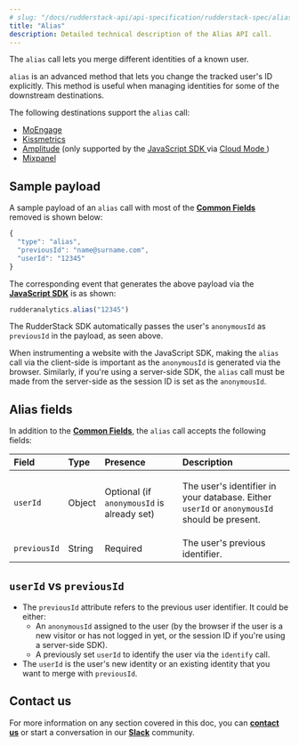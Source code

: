 ```yaml
---
# slug: "/docs/rudderstack-api/api-specification/rudderstack-spec/alias"
title: "Alias"
description: Detailed technical description of the Alias API call.
---
```


The `alias` call lets you merge different identities of a known user.

<div class="infoBlock">

<code class="inline-code">alias</code> is an advanced method that lets you change the tracked user's ID explicitly. This method is useful when managing identities for some of the downstream destinations.

</div>

<div class="successBlock">

  The following destinations support the <code class="inline-code">alias</code>
  call:
  <ul>
    <li>
      <a href="https://rudderstack.com/docs/destinations/marketing/moengage/">MoEngage</a>
    </li>
    <li>
      <a href="https://rudderstack.com/docs/destinations/analytics/kissmetrics/">Kissmetrics</a>
    </li>
    <li>
      <a href="https://rudderstack.com/docs/destinations/analytics/amplitude/">Amplitude</a> (only
      supported by the <a href="https://rudderstack.com/docs/stream-sources/rudderstack-sdk-integration-guides/rudderstack-javascript-sdk/">
        JavaScript SDK
      </a> via <a href="https://rudderstack.com/docs/rudderstack-cloud/rudderstack-connection-modes/#cloud-mode">
        Cloud Mode
      </a>)
    </li>
    <li>
      <a href="https://rudderstack.com/docs/destinations/analytics/mixpanel/">Mixpanel</a>
    </li>
  </ul>
</div>

## Sample payload

A sample payload of an `alias` call with most of the [**Common Fields**](https://rudderstack.com/docs/rudderstack-api/api-specification/rudderstack-spec/common-fields/) removed is shown below:

```javascript
{
  "type": "alias",
  "previousId": "name@surname.com",
  "userId": "12345"
}
```

The corresponding event that generates the above payload via the [**JavaScript SDK**](https://rudderstack.com/docs/stream-sources/rudderstack-sdk-integration-guides/rudderstack-javascript-sdk/) is as shown:

```javascript
rudderanalytics.alias("12345")
```

<div class="successBlock">

  The RudderStack SDK automatically passes the user's <code class="inline-code">anonymousId</code> as <code class="inline-code">previousId</code> in the payload, as seen above.
</div>

<div class="warningBlock">

When instrumenting a website with the JavaScript SDK, making the <code class="inline-code">alias</code> call via the client-side is important as the <code class="inline-code">anonymousId</code> is generated via the browser. Similarly, if you're using a server-side SDK, the <code class="inline-code">alias</code> call must be made from the server-side as the session ID is set as the <code class="inline-code">anonymousId</code>.
</div>

## Alias fields

In addition to the [**Common Fields**](https://rudderstack.com/docs/rudderstack-api/api-specification/rudderstack-spec/common-fields/), the `alias` call accepts the following fields:

<table>
  <thead>
    <tr>
      <th style="text-align:left">
        <b>Field</b>
      </th>
      <th style="text-align:left">
        <b>Type</b>
      </th>
      <th style="text-align:left">
        <b>Presence</b>
      </th>
      <th style="text-align:left">
        <b>Description</b>
      </th>
    </tr>
  </thead>
  <tbody>
      <tr>
      <td style="text-align:left">
        <code class="inline-code">userId</code>
      </td>
      <td style="text-align:left">Object</td>
      <td style="text-align:left">
        <p>Optional (if <code class="inline-code">anonymousId</code> is already set)</p>
      </td>
      <td style="text-align:left">
        <p>The user's identifier in your database. Either <code class="inline-code">userId</code> or <code class="inline-code">anonymousId</code> should be present.</p>
      </td>
    </tr>
    <tr>
      <td style="text-align:left">
        <code class="inline-code">previousId</code>
      </td>
      <td style="text-align:left">String</td>
      <td style="text-align:left">Required</td>
      <td style="text-align:left">The user's previous identifier.</td>
    </tr>
  </tbody>
</table>

## `userId` vs `previousId`

- The `previousId` attribute refers to the previous user identifier. It could be either:
  - An `anonymousId` assigned to the user \(by the browser if the user is a new visitor or has not logged in yet, or the session ID if you're using a server-side SDK\).
  - A previously set `userId` to identify the user via the `identify` call.
- The `userId` is the user's new identity or an existing identity that you want to merge with `previousId`.

## Contact us

For more information on any section covered in this doc, you can [**contact us**](mailto:%20docs@rudderstack.com) or start a conversation in our [**Slack**](https://rudderstack.com/join-rudderstack-slack-community) community.
